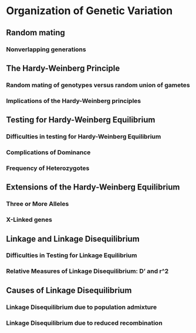 # Organization of Genetic Variation

## Random mating

### Nonverlapping generations

## The Hardy-Weinberg Principle

### Random mating of genotypes versus random union of gametes

### Implications of the Hardy-Weinberg principles

## Testing for Hardy-Weinberg Equilibrium

### Difficulties in testing for Hardy-Weinberg Equilibrium

### Complications of Dominance

### Frequency of Heterozygotes

## Extensions of the Hardy-Weinberg Equilibrium

### Three or More Alleles

### X-Linked genes

## Linkage and Linkage Disequilibrium

### Difficulties in Testing for Linkage Equilibrium

### Relative Measures of Linkage Disequilibrium: D' and r^2

## Causes of Linkage Disequilibrium

### Linkage Disequilibrium due to population admixture

### Linkage Disequilibrium due to reduced recombination
